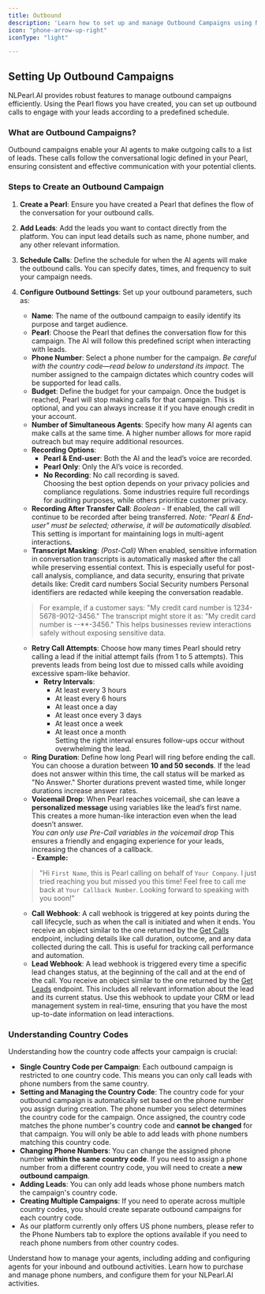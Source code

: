 ```yaml
---
title: Outbound
description: 'Learn how to set up and manage Outbound Campaigns using NLPearl.AI to handle outbound calls effectively.'
icon: "phone-arrow-up-right"
iconType: "light"

---
```



## Setting Up Outbound Campaigns

NLPearl.AI provides robust features to manage outbound campaigns efficiently. Using the Pearl flows you have created, you can set up outbound calls to engage with your leads according to a predefined schedule.

### What are Outbound Campaigns?

Outbound campaigns enable your AI agents to make outgoing calls to a list of leads. These calls follow the conversational logic defined in your Pearl, ensuring consistent and effective communication with your potential clients.

### Steps to Create an Outbound Campaign

1. **Create a Pearl**: Ensure you have created a Pearl that defines the flow of the conversation for your outbound calls.
2. **Add Leads**: Add the leads you want to contact directly from the platform. You can input lead details such as name, phone number, and any other relevant information.
3. **Schedule Calls**: Define the schedule for when the AI agents will make the outbound calls. You can specify dates, times, and frequency to suit your campaign needs.
4. **Configure Outbound Settings**: Set up your outbound parameters, such as:
   - **Name**: The name of the outbound campaign to easily identify its purpose and target audience.
   - **Pearl**: Choose the Pearl that defines the conversation flow for this campaign. The AI will follow this predefined script when interacting with leads.
   - **Phone Number**: Select a phone number for the campaign. *Be careful with the country code—read below to understand its impact.* The number assigned to the campaign dictates which country codes will be supported for lead calls.
   - **Budget**: Define the budget for your campaign. Once the budget is reached, Pearl will stop making calls for that campaign. This is optional, and you can always increase it if you have enough credit in your account.
   - **Number of Simultaneous Agents**: Specify how many AI agents can make calls at the same time. A higher number allows for more rapid outreach but may require additional resources.
   - **Recording Options**:
     - **Pearl & End-user**: Both the AI and the lead’s voice are recorded.
     - **Pearl Only**: Only the AI’s voice is recorded.
     - **No Recording**: No call recording is saved.
     <br />Choosing the best option depends on your privacy policies and compliance regulations. Some industries require full recordings for auditing purposes, while others prioritize customer privacy.
   - **Recording After Transfer Call**: *Boolean* - If enabled, the call will continue to be recorded after being transferred. *Note: "Pearl & End-user" must be selected; otherwise, it will be automatically disabled.* This setting is important for maintaining logs in multi-agent interactions.
   - **Transcript Masking**: _(Post-Call)_ When enabled, sensitive information in conversation transcripts is automatically masked after the call while preserving essential context.
      This is especially useful for post-call analysis, compliance, and data security, ensuring that private details like:
      Credit card numbers
      Social Security numbers
      Personal identifiers
      are redacted while keeping the conversation readable.
    > For example, if a customer says:
    "My credit card number is 1234-5678-9012-3456."
    The transcript might store it as:
    "My credit card number is --**-3456."
    This helps businesses review interactions safely without exposing sensitive data.
    - **Retry Call Attempts**: Choose how many times Pearl should retry calling a lead if the initial attempt fails (from 1 to 5 attempts). This prevents leads from being lost due to missed calls while avoiding excessive spam-like behavior.
      - **Retry Intervals**:
        - At least every 3 hours
        - At least every 6 hours
        - At least once a day
        - At least once every 3 days
        - At least once a week
        - At least once a month
    <br />Setting the right interval ensures follow-ups occur without overwhelming the lead.
   - **Ring Duration**: Define how long Pearl will ring before ending the call. You can choose a duration between **10 and 50 seconds**. If the lead does not answer within this time, the call status will be marked as "No Answer." Shorter durations prevent wasted time, while longer durations increase answer rates.
   - **Voicemail Drop**: When Pearl reaches voicemail, she can leave a **personalized message** using variables like the lead’s first name. This creates a more human-like interaction even when the lead doesn’t answer.
   <br />_You can only use Pre-Call variables in the voicemail drop_
   This ensures a friendly and engaging experience for your leads, increasing the chances of a callback. 
    <br />- **Example:**  
    > "Hi `First Name`, this is Pearl calling on behalf of `Your Company`. I just tried reaching you but missed you this time! Feel free to call me back at `Your Callback Number`. Looking forward to speaking with you soon!"  
  
   - **Call Webhook**: A call webhook is triggered at key points during the call lifecycle, such as when the call is initiated and when it ends. You receive an object similar to the one returned by the [Get Calls](/api-reference/call/get-call) endpoint, including details like call duration, outcome, and any data collected during the call. This is useful for tracking call performance and automation.
   - **Lead Webhook**: A lead webhook is triggered every time a specific lead changes status, at the beginning of the call and at the end of the call. You receive an object similar to the one returned by the [Get Leads](/api-reference/outbound/get-lead) endpoint. This includes all relevant information about the lead and its current status. Use this webhook to update your CRM or lead management system in real-time, ensuring that you have the most up-to-date information on lead interactions.

### Understanding Country Codes

Understanding how the country code affects your campaign is crucial:

- **Single Country Code per Campaign**: Each outbound campaign is restricted to one country code. This means you can only call leads with phone numbers from the same country.
- **Setting and Managing the Country Code**: The country code for your outbound campaign is automatically set based on the phone number you assign during creation. The phone number you select determines the country code for the campaign. Once assigned, the country code matches the phone number's country code and **cannot be changed** for that campaign. You will only be able to add leads with phone numbers matching this country code.
- **Changing Phone Numbers**: You can change the assigned phone number **within the same country code**. If you need to assign a phone number from a different country code, you will need to create a **new outbound campaign**.
- **Adding Leads**: You can only add leads whose phone numbers match the campaign's country code.
- **Creating Multiple Campaigns**: If you need to operate across multiple country codes, you should create separate outbound campaigns for each country code.
- As our platform currently only offers US phone numbers, please refer to the Phone Numbers tab to explore the options available if you need to reach phone numbers from other country codes.

<CardGroup cols={2}>
  <Card
    title="Agents"
    icon="users"
    iconType="light"
    href="/pages/agents"
  >
    Understand how to manage your agents, including adding and configuring agents for your inbound and outbound activities.
  </Card>
  <Card
    title="Phone Numbers"
    icon="phone"
    iconType="light"
    href="/pages/phone_numbers"
  >
    Learn how to purchase and manage phone numbers, and configure them for your NLPearl.AI activities.
  </Card>
</CardGroup>

